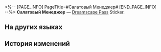 <%-- [PAGE_INFO]
PageTitle=#Салатовый Менеджер#
[END_PAGE_INFO] --%>
{{Предмет Инфобокс
|id          = 225024
|Изображение = Dreamscape Pass Sticker Салатовый Менеджер.png
|Тип         = Dreamscape Pass Sticker
|Тип2        = Прах к праху, пепел к пеплу Stickers
|Инвентарь   = 
|Редкость    = 4
|Эффект      = 
|Описание    = Пронумерованные наклейки, используемые для украшения дневника сновидений. Бывают самыми разными.
|Источник1   = [[Открыто по умолчанию]]
}}
{{Описание|Давай вместе составим план управления, чирик!}}
'''Салатовый Менеджер''' — [[Dreamscape Pass]] Sticker.

==На других языках==
{{На других языках
|en   = Verdant Manager
|zhs  = 草绿经理
|zht  = 草綠經理
|ja   = マネージャー・グリーン
|ko   = 그린 매니저
|es   = Director Verde
|fr   = Gérant Vert
|ru   = Салатовый Менеджер
|th   = ผู้จัดการเขียวขจี
|vi   = Giám Đốc Cỏ Xanh
|de   = Direktor Grün
|id   = Manajer Hijau Rumput
|pt   = Gerente Verdejante
}}

==История изменений==
{{История изменений|3.5}}
